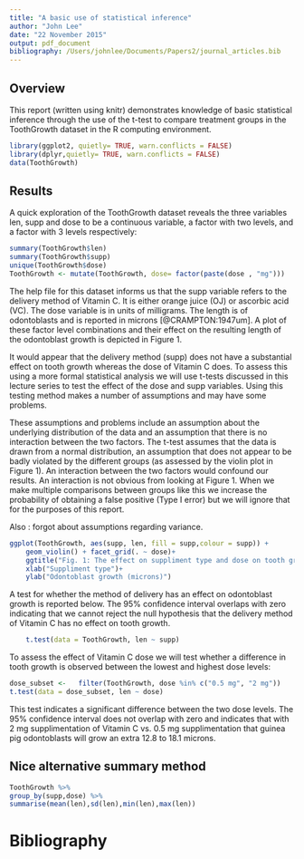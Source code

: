```yaml
---
title: "A basic use of statistical inference"
author: "John Lee"
date: "22 November 2015"
output: pdf_document
bibliography: /Users/johnlee/Documents/Papers2/journal_articles.bib
---
```

## Overview
This report (written using knitr) demonstrates knowledge of basic statistical inference through the use of the t-test to compare treatment groups in the ToothGrowth dataset in the R computing environment.


```r
library(ggplot2, quietly= TRUE, warn.conflicts = FALSE)
library(dplyr,quietly= TRUE, warn.conflicts = FALSE)
data(ToothGrowth)
```
## Results
A quick exploration of the ToothGrowth dataset reveals the three variables len, supp and dose to be a continuous variable, a factor with two levels, and a factor with 3 levels respectively:

```r
summary(ToothGrowth$len)
summary(ToothGrowth$supp)
unique(ToothGrowth$dose)
ToothGrowth <- mutate(ToothGrowth, dose= factor(paste(dose , "mg")))
```

The help file for this dataset informs us that the supp variable refers to the delivery method of Vitamin C. It is either orange juice (OJ) or ascorbic acid (VC). The dose variable is in units of milligrams. The length is of odontoblasts and is reported in microns  [@CRAMPTON:1947um]. A plot of these factor level combinations and their effect on the  resulting length of the odontoblast growth is depicted in Figure 1. 

It would appear that the delivery method (supp)  does not have a substantial effect on tooth growth whereas the dose of Vitamin C does. To assess this using a more formal statistical analysis we will use t-tests discussed in this lecture series to test the effect of the dose and supp variables. Using this testing method makes a number of assumptions and may have some problems. 

These assumptions and problems include an assumption about the underlying distribution of the data and an assumption that there is no interaction between the two factors. The t-test assumes that the data is drawn from a normal distribution, an assumption that does not appear to be badly violated by the different groups (as assessed by the violin plot in Figure 1). An interaction between the two factors would confound our results. An interaction is not obvious from looking at Figure 1. When we make multiple comparisons between groups like this we increase the probability of obtaining a false positive (Type I error) but we will ignore that for the purposes of this report. 

Also  : forgot about assumptions regarding variance.

```r
ggplot(ToothGrowth, aes(supp, len, fill = supp,colour = supp)) + 
    geom_violin() + facet_grid(. ~ dose)+
    ggtitle("Fig. 1: The effect on suppliment type and dose on tooth growth")+
    xlab("Suppliment type")+
    ylab("Odontoblast growth (microns)")
```

A test for whether the method of delivery has an effect on odontoblast growth is reported below. The 95% confidence interval overlaps with zero indicating that we cannot reject the null hypothesis that the delivery method of Vitamin C has no effect on tooth growth.
```r
    t.test(data = ToothGrowth, len ~ supp)
```

To assess the effect of Vitamin C dose we will test whether a difference in tooth growth is observed between the lowest and highest dose levels:

```r
dose_subset <-   filter(ToothGrowth, dose %in% c("0.5 mg", "2 mg"))
t.test(data = dose_subset, len ~ dose)    

```

This test indicates a significant difference between the two dose levels. The 95% confidence interval does not overlap with zero and indicates that with 2 mg supplimentation of Vitamin C vs. 0.5 mg supplimentation that guinea pig odontoblasts will grow an extra 12.8 to 18.1 microns.

## Nice alternative summary method
```r
ToothGrowth %>%
group_by(supp,dose) %>%
summarise(mean(len),sd(len),min(len),max(len))
```

# Bibliography